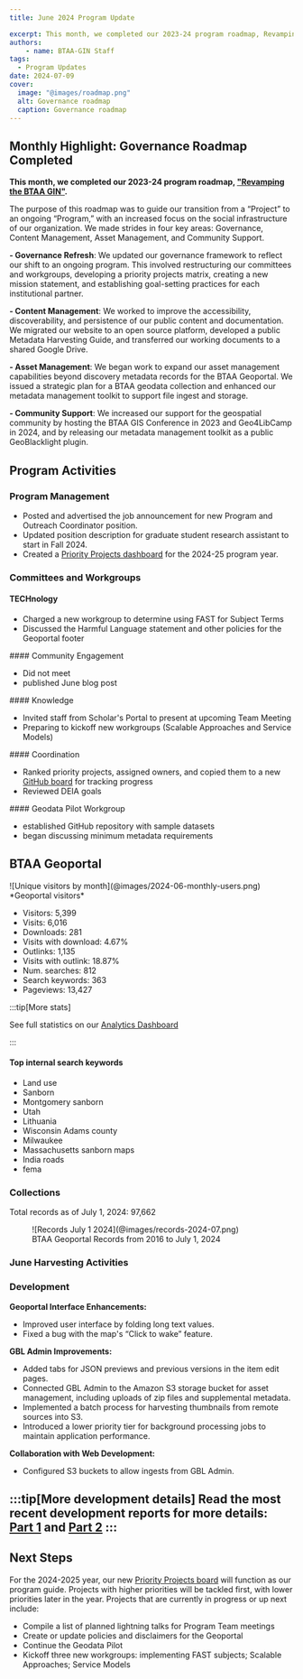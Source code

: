 ```yaml
---
title: June 2024 Program Update

excerpt: This month, we completed our 2023-24 program roadmap, Revamping the BTAA GIN. The purpose of this roadmap was to guide our transition from a Project to an ongoing Program, with an increased focus on the social infrastructure of our organization.
authors:
    - name: BTAA-GIN Staff
tags:
  - Program Updates
date: 2024-07-09
cover:
  image: "@images/roadmap.png"
  alt: Governance roadmap
  caption: Governance roadmap
---
```


<div class="monthly-highlight">

## Monthly Highlight: Governance Roadmap Completed


**This month, we completed our 2023-24 program roadmap, ["Revamping the BTAA GIN"](https://github.com/orgs/geobtaa/projects/10/views/6).**

The purpose of this roadmap was to guide our transition from a “Project” to an ongoing “Program,” with an increased focus on the social infrastructure of our organization. We made strides in four key areas: Governance, Content Management, Asset Management, and Community Support.

**- Governance Refresh**: We updated our governance framework to reflect our shift to an ongoing program. This involved restructuring our committees and workgroups, developing a priority projects matrix, creating a new mission statement, and establishing goal-setting practices for each institutional partner. 

**- Content Management**: We worked to improve the accessibility, discoverability, and persistence of our public content and documentation. We migrated our website to an open source platform, developed a public Metadata Harvesting Guide, and transferred our working documents to a shared Google Drive. 

**- Asset Management**: We began work to expand our asset management capabilities beyond discovery metadata records for the BTAA Geoportal. We issued a strategic plan for a BTAA geodata collection and enhanced our metadata management toolkit to support file ingest and storage.

**- Community Support**: We increased our support for the geospatial community by hosting the BTAA GIS Conference in 2023 and Geo4LibCamp in 2024, and by releasing our metadata management toolkit as a public GeoBlacklight plugin. 

</div>

## Program Activities

### Program Management

* Posted and advertised the job announcement for new Program and Outreach Coordinator position.
* Updated position description for graduate student research assistant to start in Fall 2024.
* Created a [Priority Projects dashboard](https://github.com/orgs/geobtaa/projects/22) for the 2024-25 program year.


### Committees and Workgroups

<CardGrid>

<Card>

#### TECHnology

* Charged a new workgroup to determine using FAST for Subject Terms
* Discussed the Harmful Language statement and other policies for the Geoportal footer

</Card>
<Card>
#### Community Engagement

* Did not meet
* published June blog post

</Card>
<Card>
#### Knowledge

* Invited staff from Scholar's Portal to present at upcoming Team Meeting
* Preparing to kickoff new workgroups (Scalable Approaches and Service Models)

</Card>
<Card>
#### Coordination

* Ranked priority projects, assigned owners, and copied them to a new [GitHub board](https://github.com/orgs/geobtaa/projects/22) for tracking progress
* Reviewed DEIA goals

</Card>
<Card>
####  Geodata Pilot Workgroup

* established GitHub repository with sample datasets
* began discussing minimum metadata requirements

</Card>
</CardGrid>


## BTAA Geoportal 

<TwoThirdsLayout>
<div slot="left">
![Unique visitors by month](@images/2024-06-monthly-users.png)
*Geoportal visitors*
</div>
<div slot="right">
<div class="compact-list">

* Visitors:	5,399
* Visits: 6,016
* Downloads:	 281
* Visits with download:	 4.67%
* Outlinks: 1,135
* Visits with outlink: 18.87%
* Num. searches: 812
* Search keywords: 363
* Pageviews: 13,427
</div>
</div>
</TwoThirdsLayout>



:::tip[More stats]

See full statistics on our [Analytics Dashboard](https://tableau.umn.edu/t/UL/views/BTAAGeoportalusageMatomo/Monthlycharts?%3Aembed=y&%3AisGuestRedirectFromVizportal=y)

:::

#### Top internal search keywords
<ChipList class="not-content">

- Land use
- Sanborn
- Montgomery sanborn
- Utah
- Lithuania
- Wisconsin Adams county
- Milwaukee
- Massachusetts sanborn maps
- India roads
- fema

</ChipList>

### Collections

<p class="records-total">Total records as of July 1, 2024: 97,662</p>

<figure markdown="span">
  ![Records July 1 2024](@images/records-2024-07.png)
  <figcaption>BTAA Geoportal Records from 2016 to July 1, 2024</figcaption>
</figure>


### June Harvesting Activities

<Table
  src="src/tables/harvests_2024-06.csv"
    columns={[
    { key: "Task",   width: "50%", filter: "text",  wrap: "nowrap",  render: "markdown" },
    { key: "Records added",  width: "25%", filter: "text"},
    { key: "Records retired",   width: "25%", filter: "text" },
  ]}
/>

### Development


**Geoportal Interface Enhancements:**

* Improved user interface by folding long text values.
* Fixed a bug with the map's “Click to wake” feature.

**GBL Admin Improvements:**

* Added tabs for JSON previews and previous versions in the item edit pages.
* Connected GBL Admin to the Amazon S3 storage bucket for asset management, including uploads of zip files and supplemental metadata.
* Implemented a batch process for harvesting thumbnails from remote sources into S3.
* Introduced a lower priority tier for background processing jobs to maintain application performance.

**Collaboration with Web Development:**

* Configured S3 buckets to allow ingests from GBL Admin.

:::tip[More development details]
Read the most recent development reports for more details: [Part 1](https://docs.google.com/document/d/1KGBmGkJMyTvCLUwqVaAQJPq_hRICRbuFzhbGpGdlzck) and [Part 2](https://docs.google.com/document/d/1Sly8jUcZJInqTLw6WrN1JRkWEOKawQK2nb14N6Gp8uw)
:::
---

## Next Steps

For the 2024-2025 year, our new [Priority Projects board](https://github.com/orgs/geobtaa/projects/22/views/5) will function as our program guide.  Projects with higher priorities will be tackled first, with lower priorities later in the year. Projects that are currently in progress or up next include:

* Compile a list of planned lightning talks for Program Team meetings
* Create or update policies and disclaimers for the Geoportal
* Continue the Geodata Pilot
* Kickoff three new workgroups: implementing FAST subjects;  Scalable Approaches; Service Models


